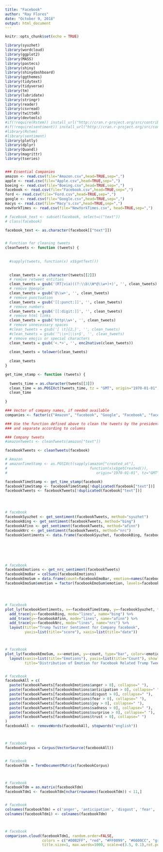 ---
title: "Facebook"
author: "Ray Flores"
date: "October 9, 2018"
output: html_document
---


```{r setup, include=FALSE}
knitr::opts_chunk$set(echo = TRUE)

library(syuzhet)
library(wordcloud)
library(ggplot2)
library(MASS)
library(pastecs)
library(shiny)
library(shinydashboard)
library(ggthemes)
library(tidytext)
library(tidyverse)
library(tm)
library(lubridate)
library(stringr)
library(reader)
library(csvread)
library(twitteR)
library(devtools)
#if(!require(Rstem)) install_url("http://cran.r-project.org/src/contrib/Archive/Rstem/Rstem_0.4-1.tar.gz")
#if(!require(sentiment)) install_url("http://cran.r-project.org/src/contrib/Archive/sentiment/sentiment_0.2.tar.gz")
#library(Rstem)
#library(sentiment)
library(plotly)
library(dplyr)
library(Quandl)
library(magrittr)
library(tseries)


### Essential Companies
amazon <- read.csv(file="Amazon.csv",head=TRUE,sep=",")
apple <- read.csv(file="Apple.csv",head=TRUE,sep=",")
boeing <- read.csv(file="Boeing.csv",head=TRUE,sep=",")
facebook <- read.csv(file="Facebook.csv",head=TRUE,sep=",")
ford <- read.csv(file="Ford.csv",head=TRUE,sep=",")
google <- read.csv(file="Google.csv",head=TRUE,sep=",")
macys <- read.csv(file="Macy's.csv",head=TRUE,sep=",")
newYorkTimes <- read.csv(file="NewYorkTimes.csv", head=TRUE,sep=",")

# facebook_text <- subset(facebook, select=c("text"))
# class(facebook)

facebook_text <- as.character(facebook[["text"]])


# Function for cleaning tweets
cleanTweets <- function (tweets) {
  
  
  #sapply(tweets, function(x) x$$getText())
  
  
  clean_tweets = as.character(tweets[[2]])
  # remove retweet entities
  clean_tweets = gsub('(RT|via)((?:\\b\\W*@\\w+)+)', '', clean_tweets)
  # remove @people
  clean_tweets = gsub('@\\w+', '', clean_tweets)
  # remove punctuation
  clean_tweets = gsub('[[:punct:]]', '', clean_tweets)
  # remove numbers
  clean_tweets = gsub('[[:digit:]]', '', clean_tweets)
  # remove html links
  clean_tweets = gsub('http\\w+', '', clean_tweets)
  # remove unnecessary spaces
  #clean_tweets = gsub('[ \t]{2,}', '', clean_tweets)
  #clean_tweets = gsub('^\\s+|\\s+$', '', clean_tweets)
  # remove emojis or special characters
  clean_tweets = gsub('<.*>', '', enc2native(clean_tweets))
  
  clean_tweets = tolower(clean_tweets)
  
  clean_tweets
}

get_time_stamp <- function (tweets) {
  
  tweets_time = as.character(tweets[[3]])
  clean_time = as.POSIXct(tweets_time, tz = "GMT", origin="1970-01-01", format = "%D %k ")
  clean_time
  
}

### Vector of company names, if needed available
companies <- factor(c("Amazon", "facebook", "Google", "Facebook", "facebook", "Ford"))

### Use the function defined above to clean the tweets by the president 
### and separate according to columns 

### Company tweets
#amazonTweets <- cleanTweets(amazon["text"])

facebookTweets <- cleanTweets(facebook)

# Amazon
# amazonTimeStamp <- as.POSIXct(sapply(amazon["created_at"], 
#                                      function(x)x$getCreated()), 
#                                         origin="1970-01-01", tz="GMT")

facebookTimeStamp <- get_time_stamp(facebook)
facebookTimeStamp <- facebookTimeStamp[!duplicated(facebook["text"])]
facebookTweets <- facebookTweets[!duplicated(facebook["text"])]




# facebook
facebookSyuzhet <- get_sentiment(facebookTweets, method="syuzhet")
facebookBing <- get_sentiment(facebookTweets, method="bing")
facebookAfinn <- get_sentiment(facebookTweets, method="afinn")
facebookNrc <- get_sentiment(facebookTweets, method="nrc")
facebookSentiments <- data.frame(facebookSyuzhet, facebookBing, facebookAfinn, facebookNrc, facebookTimeStamp)






# facebook
facebookEmotions <- get_nrc_sentiment(facebookTweets)
facebookEmoBar = colSums(facebookEmotions)
facebookEmoSum = data.frame(count=facebookEmoBar, emotion=names(facebookEmoBar))
facebookEmoSum$emotion = factor(facebookEmoSum$emotion, levels=facebookEmoSum$emotion[order(facebookEmoSum$count, decreasing = TRUE)])




# facebook
plot_ly(facebookSentiments, x=~facebookTimeStamp, y=~facebookSyuzhet, type="scatter", mode="jitter", name="syuzhet") %>%
  add_trace(y=~facebookBing, mode="lines", name="bing") %>%
  add_trace(y=~facebookAfinn, mode="lines", name="afinn") %>%
  add_trace(y=~facebookNrc, mode="lines", name="nrc") %>%
  layout(title="Trump Twitter Sentiment for Company facebook",
         yaxis=list(title="score"), xaxis=list(title="date"))



# facebook
plot_ly(facebookEmoSum, x=~emotion, y=~count, type="bar", color=~emotion) %>%
  layout(xaxis=list(title="Emotions"), yaxis=list(title="Count"), showlegend=FALSE,
         title="Distribution of Emotion for Facebook Related Trump Tweets")


# facebook
facebookAll = c(
  paste(facebookTweets[facebookEmotions$anger > 0], collapse=" "),
  paste(facebookTweets[facebookEmotions$anticipation > 0], collapse=" "),
  paste(facebookTweets[facebookEmotions$disgust > 0], collapse=" "),
  paste(facebookTweets[facebookEmotions$fear > 0], collapse=" "),
  paste(facebookTweets[facebookEmotions$joy > 0], collapse=" "),
  paste(facebookTweets[facebookEmotions$sadness > 0], collapse=" "),
  paste(facebookTweets[facebookEmotions$surprise > 0], collapse=" "),
  paste(facebookTweets[facebookEmotions$trust > 0], collapse=" ")
)
facebookAll <- removeWords(facebookAll, stopwords("english"))



# facebook
facebookCorpus = Corpus(VectorSource(facebookAll))


# facebook
facebookTdm = TermDocumentMatrix(facebookCorpus)



# facebook
facebookTdm = as.matrix(facebookTdm)
facebookTdm1 <- facebookTdm[nchar(rownames(facebookTdm)) < 11,]


# facebook
colnames(facebookTdm) = c('anger', 'anticipation', 'disgust', 'fear', 'joy', 'sadness', 'surprise', 'trust')
colnames(facebookTdm1) <- colnames(facebookTdm)



# facebook
comparison.cloud(facebookTdm1, random.order=FALSE,
                 colors = c("#00B2FF", "red", "#FF0099", "#6600CC", "green", "orange", "blue", "brown"),
                 title.size=1, max.words=1000, scale=c(3.5, 0.1),rot.per=0.4)


```